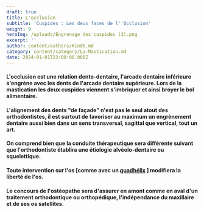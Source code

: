 ```yaml
---
draft: true
title: L'occlusion
subtitle: 'Cuspides : Les deux faces de l''Occlusion'
weight: 9
heroImg: /uploads/Engrenage des cuspides (3).png
excerpt: ''
author: content/authors/Kindt.md
category: content/category/La-Mastication.md
date: 2024-01-01T23:00:00.000Z
---
```


#### L'occlusion est une relation dento-dentaire,  l'arcade dentaire inférieure s'engrène avec les dents de l'arcade dentaire supérieure. Lors de la mastication les deux cuspides viennent s'imbriquer et ainsi broyer le bol alimentaire.

#### L'alignement des dents  "de façade" n'est pas le seul atout des orthodontistes, il est surtout de favoriser au maximum un engrènement dentaire aussi bien dans un sens transversal, sagittal que vertical, tout un art.

<Space height={20} />

<ImagesHeight src="/uploads/Anomalie dans le sens transversall.png" height={221} title="engrènage" />

<Space height={20} />

#### On comprend bien que la conduite thérapeutique sera différente suivant que l'orthodontiste établira une étiologie alvéolo-dentaire ou squelettique.

#### Toute intervention sur l'os  \[comme avec un [quadhélix](https://www.google.com/search?q=quad+helix+orthodontie\&oq=quad\&gs_lcrp=EgZjaHJvbWUqBggAEEUYOzIGCAAQRRg7MgwIARBFGDkYsQMYgAQyBggCEEUYQDIHCAMQABiABDINCAQQABixAxiABBiKBTINCAUQLhivARjHARiABDIQCAYQLhjHARixAxjRAxiABDIGCAcQRRg80gEINzY1NWowajeoAgCwAgA\&sourceid=chrome\&ie=UTF-8 "Quadhélix") ] modifiera la liberté de l'os.

<Space height={20} />

#### Le concours de l'ostéopathe sera d'assurer en amont comme en aval d'un traitement  orthodontique ou orthopédique, l'indépendance du maxillaire et de ses os satellites.
